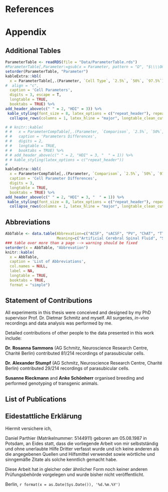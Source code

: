 # References {-}

<!-- <div id="refs"></div> -->
\small\begingroup
\noindent
\vspace{-2em}
\setlength{\parindent}{-0.2in}
\setlength{\leftskip}{0.3in}
\setlength{\parskip}{2.5pt}

<div id="refs"></div>

\endgroup
\clearpage
\backmatter
# Appendix {- #appendix}
## Additional Tables {-}
```r
ParameterTable <- readRDS(file = "Data/ParameterTable.rds")
#ParameterTable[,Parameter:=gsub(x = Parameter, pattern = "Ω", "$\\\\Omega$"),]#ParameterTable[Parameter%in%c("AHP (mV)", "AP-Height (mV)", "Cm (pF)", "Firing Frequency (Hz)", "Rheobase (pA)", "Rin (MOhm)", "Threshold (mV)", "Vm (mV)"), `:=`(`2.5%`=round(`2.5%`, digits = 1), `50%`=round(`50%`, digits = 1), `97.5%`=round(`97.5%`, digits = 1)),]
setorder(ParameterTable, "Parameter")
kableExtra::kbl(
  x = ParameterTable[,.(Parameter, `Cell Type`, `2.5%`, `50%`, `97.5%`),],
#  align = "c",
  caption = 'Cell Parameters',
  digits = 3, escape = T,
  longtable = TRUE,
  booktabs = TRUE) %>%
add_header_above(c(" " = 2, "HDI" = 3)) %>%
 kable_styling(font_size = 8, latex_options = c("repeat_header"), repeat_header_method = "replace", repeat_header_text = "Cell Parameters") %>%
  collapse_rows(columns = 1, latex_hline = "major", longtable_clean_cut = T)

```

```r

# # knitr::kable(
# #   x = ParameterCompTable[,.(Parameter, `Comparison`, `2.5%`, `50%`, `97.5%`, `non-zero`),],
# #   caption = 'Parameters Differences',
# #   digits = 2,
# #   longtable = TRUE,
# #   booktabs = TRUE) %>% 
# # add_header_above(c(" " = 2, "HDI" = 3, "  " = 1)) %>%
# # kable_styling(latex_options = c("repeat_header"))
# 
kableExtra::kbl(
  x = ParameterCompTable[,.(Parameter, `Comparison`, `2.5%`, `50%`, `97.5%`, `non-zero`),],
  caption = 'Cell Parameter Differences',
  digits = 3,
  longtable = TRUE,
  booktabs = TRUE) %>%
add_header_above(c(" " = 2, "HDI" = 3, "  " = 1)) %>%
 kable_styling(font_size = 8, latex_options = c("repeat_header"), repeat_header_method = "replace", repeat_header_text = "Cell Parameter Differences") %>%
  collapse_rows(columns = 1, latex_hline = "major", longtable_clean_cut = T)
```

\pagebreak
## Abbreviations {-}


```r
AbbTable <- data.table(Abbrevation=c("ACSF", "sACSF", "PV", "ChAT", "TTX", "4-AP", "PaS", "PrS", "MEC", "MS", "IPSC", "IPSP", "EPSC", "EPSP", "PBS", "PFA", "VR", "LFP", "NBQX", "DHbetaE","MLA", "NMDA", "AMPA", "ACh", "GABA", "ChR2", "STDP", "CCK", "HCN", "LRN", "DG", "CB", "LEC", "AP", "AHP", "Vm", "Cm", "FWHM", "ISI", "FIR", "HDI", "VGAT", "FS", "DS", "IN", "WFS1", "Rin", "YFP", "ROPE", "LOR", "SAP"),
                       Meaning=c("Artificial Cerebral Spinal Fluid", "Sucrose Artificial Cerebral Spinal Fluid", "Parvalbumin", "Choline Acetyltransferase", "Tetrodotoxin", "4-Aminopyridine", "Parasubiculum", "Presubiculum", "Medial Entorhinal Cortex", "Medial Septum","Inhibitory Postsynaptic Current", "Inhibitory Postsynaptic Potential", "Excitatory Postsynaptic Current", "Excitatory Postsynaptic Potential", "Phosphate-Buffered Saline", "Paraformaldehyde", "Virtual Reality", "Local Field Potential", "2,3-Dioxo-6-nitro-1,2,3,4-tetrahydrobenzo[f]quinoxaline-7-sulfonamide", "Dihydro-beta-erythroidine hydrobromide", "Methyllycaconitine citrate", "N-Methyl-D-aspartic acid", "alpha-amino-3-hydroxy-5-methyl-4-isoxazolepropionic acid", "Acetylcholine", "gamma-aminobutyric acid", "Channelrhodopsin-2", "Spike time Dependent  Plasticity", "Cholecystokinin", "Hyperpolarisation-Activated Cyclic Nucleotide-Gated Non-Selective Cation Channel", "Low-Rhythmic Firing Neurons", "Dentage Gyrus", "Calbindin", "Lateral Entorhinal Cortex", "Action Potential", "Afterhyperpolarisation", "Resting Membrane Potential", "Membrane Capacitance", "Full Width Half Maximum", "Inter-Spike-Interval", "Finite Impulse Response", "Highest Density Interval", "Vesicular Inhibitory Amino Acid Transporter", "Fast Spiking", "Delayed Spiking", "Interneuron", "Wolframin ER Transmembrane Glycoprotein", "Input Resistance", "Yellow Fluorescent Protein", "Region Of Practical Equivalence", "Log Odds Ratio",  "IgG192-Saporin"))
### table over more than a page --> warning should be fixed
setorder(x = AbbTable, "Abbrevation")
knitr::kable(
  x = AbbTable,
  caption = 'List of Abbreviations',
  col.names = NULL,
  label = NA,
  longtable = TRUE,
  booktabs = TRUE,
  format = "simple")
```

\listoffigures
\pagebreak
## Statement of Contributions {-}
All experiments in this thesis were conceived and designed by my PhD supervisor Prof. Dr. Dietmar Schmitz and myself. All surgeries, *in-vivo* recordings and data analysis was performed by me.
\vspace{0.5cm}
\hspace{0pt}

\noindent
Detailed contributions of other people to the data presented in this work include:

\vspace{1cm}
\hspace{0pt}

\noindent
**Dr. Rosanna Sammons** (AG Schmitz, Neuroscience Research Centre, Charité Berlin) contributed 81/214 recordings of parasubicular cells.

\noindent
**Dr. Alexander Stumpf** (AG Schmitz, Neuroscience Research Centre, Charité Berlin) contributed 29/214 recordings of parasubicular cells.

\noindent
**Susanne Rieckmann** and **Anke Schönherr** organised breeding and performed genotyping of transgenic animals.

\pagebreak
## List of Publications {-}

\hypertarget{Relatedtothisdissertation}{%
\subsection*{Related to this dissertation}\label{Relatedtothisdissertation}}
\addcontentsline{toc}{subsection}{Related to this dissertation}

\small\begingroup{

\noindent
\vspace{-2em}
\setlength{\parindent}{-0.2in}
\setlength{\leftskip}{0.3in}
\setlength{\parskip}{2.5pt}

\hypertarget{refs}{}

\leavevmode\hypertarget{}{}
Sammons RP, \textbf{Parthier D}, Stumpf A, Schmitz D (2019) Electrophysiological and Molecular Characterization of the Parasubiculum. The Journal of Neuroscience: The Official Journal of the Society for Neuroscience 39:8860--8876.

\leavevmode\hypertarget{}{}
Gonzalez-Sulser A, \textbf{Parthier D}, Candela A, McClure C, Pastoll H, Garden D, Sürmeli G, Nolan MF (2014) GABAergic projections from the medial septum selectively inhibit interneurons in the medial entorhinal cortex. J Neurosci 34:16739--16743.

}
\endgroup

<!-- \vspace{1cm} -->

\hypertarget{Non-relatedtothisdissertation}{%
\subsection*{Non-related to this dissertation}\label{Non-relatedtothisdissertation}}
\addcontentsline{toc}{subsection}{Non-related to this dissertation}

\small\begingroup{

\noindent
\vspace{-2em}
\setlength{\parindent}{-0.2in}
\setlength{\leftskip}{0.3in}
\setlength{\parskip}{2.5pt}

\hypertarget{refs}{}
\leavevmode\hypertarget{}{}
Beed P, Ray S, Velasquez LM, Stumpf A, \textbf{Parthier D}, Swaminathan A, Nitzan N, Breustedt J, Las L, Brecht M, Schmitz D (2020) Species-specific differences in synaptic transmission and plasticity. Scientific Reports 10:16557.

\leavevmode\hypertarget{}{}
Kornau H-C, Kreye J, Stumpf A, Fukata Y, \textbf{Parthier D}, Sammons RP, Imbrosci B, Kurpjuweit S, Kowski AB, Fukata M, Prüss H, Schmitz D (2020) Human Cerebrospinal Fluid Monoclonal LGI1 Autoantibodies Increase Neuronal Excitability. Annals of Neurology 87:405--418.

\leavevmode\hypertarget{}{}
Stumpf A, \textbf{Parthier D}, Sammons RP, Stempel AV, Breustedt J, Rost BR, Schmitz D (2018) Cannabinoid type 2 receptors mediate a cell type-specific self-inhibition in cortical neurons. Neuropharmacology 139:217--225.

\leavevmode\hypertarget{}{}
\textbf{Parthier D}, Kuner T, Körber C (2018) The presynaptic scaffolding protein Piccolo organizes the readily releasable pool at the calyx of Held. The Journal of Physiology 596:1485--1499.

\leavevmode\hypertarget{}{}
Rueckl M, Lenzi SC, Moreno-Velasquez L, \textbf{Parthier D}, Schmitz D, Ruediger S, Johenning FW (2017) SamuROI, a Python-Based Software Tool for Visualization and Analysis of Dynamic Time Series Imaging at Multiple Spatial Scales. Frontiers in Neuroinformatics 11:44.

\leavevmode\hypertarget{}{}
Greifzu F, \textbf{Parthier D}, Goetze B, Schlüter OM, Löwel S (2016) Ocular Dominance Plasticity after Stroke Was Preserved in PSD-95 Knockout Mice. PLOS ONE 11:e0149771.

\leavevmode\hypertarget{}{}
Zhang W, Schmelzeisen S, \textbf{Parthier D}, Frings S, Möhrlen F (2015) Anoctamin Calcium-Activated Chloride Channels May Modulate Inhibitory Transmission in the Cerebellar Cortex. PLOS ONE 10:e0142160.

}
\endgroup
\newpage
\pagebreak


## Eidestattliche Erklärung {-}
\vspace*{2in}
Hiermit versichere ich,
\vspace{11pt}

\noindent
Daniel Parthier (Matrikelnummer: 5144911) geboren am 05.08.1987 in Potsdam,
an Eides statt, dass die vorliegende Arbeit von mir selbstständig und ohne unerlaubte Hilfe Dritter verfasst wurde und ich keine anderen als die angegebenen Quellen und Hilfsmittel verwendet sowie wörtliche und sinngemäße Zitate als solche kenntlich gemacht habe.

\noindent
Diese Arbeit hat in gleicher oder ähnlicher Form noch keiner anderen Prüfungsbehörde vorgelegen und wurde bisher nicht veröffentlicht.
\vspace{24pt}

\noindent
Berlin,  `r format(x = as.Date(Sys.Date()), '%d.%m.%Y')`
\vspace*{\fill}